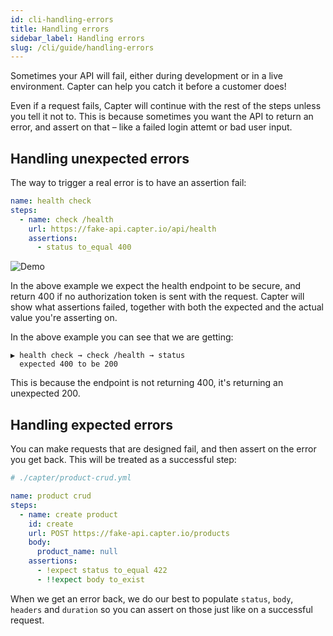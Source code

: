 ```yaml
---
id: cli-handling-errors
title: Handling errors
sidebar_label: Handling errors
slug: /cli/guide/handling-errors
---
```


Sometimes your API will fail, either during development or in a live environment. Capter can help you catch it before a customer does!

Even if a request fails, Capter will continue with the rest of the steps unless you tell it not to. This is because sometimes you want the API to return an error, and assert on that – like a failed login attemt or bad user input.

## Handling unexpected errors

The way to trigger a real error is to have an assertion fail:

```yml
name: health check
steps:
  - name: check /health
    url: https://fake-api.capter.io/api/health
    assertions:
      - status to_equal 400
```

![Demo](../../../src/assets/demos/error.gif)

In the above example we expect the health endpoint to be secure, and return 400 if no authorization token is sent with the request. Capter will show what assertions failed, together with both the expected and the actual value you're asserting on.

In the above example you can see that we are getting:

```
▶ health check → check /health → status
  expected 400 to be 200
```

This is because the endpoint is not returning 400, it's returning an unexpected 200.

## Handling expected errors

You can make requests that are designed fail, and then assert on the error you get back. This will be treated as a successful step:

```yml {15}
# ./capter/product-crud.yml

name: product crud
steps:
  - name: create product
    id: create
    url: POST https://fake-api.capter.io/products
    body:
      product_name: null
    assertions:
      - !expect status to_equal 422
      - !!expect body to_exist
```

When we get an error back, we do our best to populate `status`, `body`, `headers` and `duration` so you can assert on those just like on a successful request.
